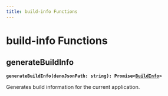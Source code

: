 ```yaml
---
title: build-info Functions
---
```


# build-info Functions

## generateBuildInfo

**<code>generateBuildInfo(denoJsonPath: string): Promise&lt;[BuildInfo](/api/interfaces/buildinfo)&gt;</code>**

Generates build information for the current application.

